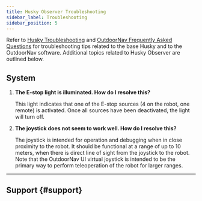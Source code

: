 ```yaml
---
title: Husky Observer Troubleshooting
sidebar_label: Troubleshooting
sidebar_position: 5
---
```



Refer to [Husky Troubleshooting](../../../robots/outdoor_robots/husky/troubleshooting_husky) and
[OutdoorNav Frequently Asked Questions](/docs_outdoornav_user_manual/faq) for
troubleshooting tips related to the base Husky and to the OutdoorNav software.
Additional topics related to Husky Observer are outlined below.

## System

1. **The E-stop light is illuminated. How do I resolve this?**

   This light indicates that one of the E-stop sources (4 on the robot, one
   remote) is activated. Once all sources have been deactivated, the light
   will turn off.

1. **The joystick does not seem to work well. How do I resolve this?**

   The joystick is intended for operation and debugging when in close proximity
   to the robot. It should be functional at a range of up to 10 meters, when there is direct
   line of sight from the joystick to the robot. Note that the OutdoorNav UI virtual joystick is
   intended to be the primary way to perform teleoperation of the robot for larger ranges.

---

## Support {#support}

<Support />
